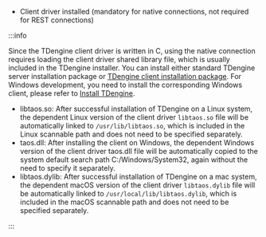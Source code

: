 - Client driver installed (mandatory for native connections, not required for REST connections)

:::info

Since the TDengine client driver is written in C, using the native connection requires loading the client driver shared library file, which is usually included in the TDengine installer. You can install either standard TDengine server installation package or [TDengine client installation package](/get-started/). For Windows development, you need to install the corresponding Windows client, please refer to [Install TDengine](../../get-started/package).

- libtaos.so: After successful installation of TDengine on a Linux system, the dependent Linux version of the client driver `libtaos.so` file will be automatically linked to `/usr/lib/libtaos.so`, which is included in the Linux scannable path and does not need to be specified separately.
- taos.dll: After installing the client on Windows, the dependent Windows version of the client driver taos.dll file will be automatically copied to the system default search path C:/Windows/System32, again without the need to specify it separately.
- libtaos.dylib: After successful installation of TDengine on a mac system, the dependent macOS version of the client driver `libtaos.dylib` file will be automatically linked to `/usr/local/lib/libtaos.dylib`, which is included in the macOS scannable path and does not need to be specified separately.

:::
